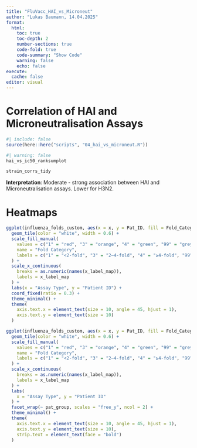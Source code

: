 ```yaml
---
title: "FluVacc_HAI_vs_Microneut"
author: "Lukas Baumann, 14.04.2025"
format:
  html:
    toc: true
    toc-depth: 2
    number-sections: true
    code-fold: true
    code-summary: "Show Code"
    warning: false
    echo: false
execute:
  cache: false   
editor: visual
---
```


# Correlation of HAI and Microneutralisation Assays

```r
#| include: false
source(here::here("scripts", "04_hai_vs_microneut.R"))
```

```r
#| warning: false
hai_vs_ic50_ranksumplot
```

```r
strain_corrs_tidy
```

**Interpretation**: Moderate - strong association between HAI and Microneutralisation assays. Lower for H3N2.

# Heatmaps

```r
ggplot(influenza_folds_custom, aes(x = x, y = Pat_ID, fill = Fold_Category)) +
  geom_tile(color = "white", width = 0.6) +
  scale_fill_manual(
    values = c("1" = "red", "3" = "orange", "4" = "green", "99" = "grey"),
    name = "Fold Category",
    labels = c("1" = "<2-fold", "3" = "2–4-fold", "4" = "≥4-fold", "99" = "Other")
  ) +
  scale_x_continuous(
    breaks = as.numeric(names(x_label_map)),
    labels = x_label_map
  ) +
  labs(x = "Assay Type", y = "Patient ID") +
  coord_fixed(ratio = 0.3) +
  theme_minimal() +
  theme(
    axis.text.x = element_text(size = 10, angle = 45, hjust = 1),
    axis.text.y = element_text(size = 10)
  )

```

```r
ggplot(influenza_folds_custom, aes(x = x, y = Pat_ID, fill = Fold_Category)) +
  geom_tile(color = "white", width = 0.6) +
  scale_fill_manual(
    values = c("1" = "red", "3" = "orange", "4" = "green", "99" = "grey"),
    name = "Fold Category",
    labels = c("1" = "<2-fold", "3" = "2–4-fold", "4" = "≥4-fold", "99" = "Other")
  ) +
  scale_x_continuous(
    breaks = as.numeric(names(x_label_map)),
    labels = x_label_map
  ) +
  labs(
    x = "Assay Type", y = "Patient ID"
  ) +
  facet_wrap(~ pat_group, scales = "free_y", ncol = 2) +
  theme_minimal() +
  theme(
    axis.text.x = element_text(size = 10, angle = 45, hjust = 1),
    axis.text.y = element_text(size = 10),
    strip.text = element_text(face = "bold")
  )
```
